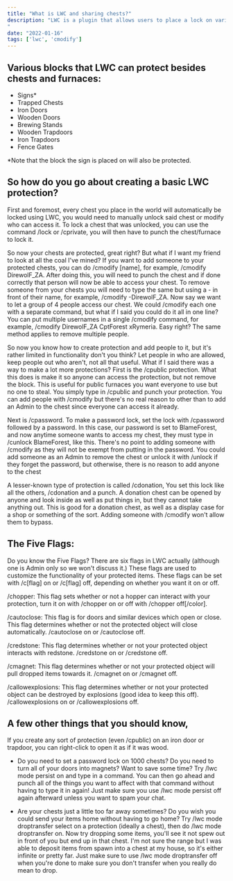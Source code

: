 ```yaml
---
title: "What is LWC and sharing chests?"
description: "LWC is a plugin that allows users to place a lock on various blocks to prevent or control access to chests, furnaces, and various other blocks.
"
date: "2022-01-16"
tags: ['lwc', 'cmodify']
---
```


## Various blocks that LWC can protect besides chests and furnaces:

- Signs*
- Trapped Chests
- Iron Doors
- Wooden Doors
- Brewing Stands
- Wooden Trapdoors
- Iron Trapdoors
- Fence Gates

*Note that the block the sign is placed on will also be protected.

## So how do you go about creating a basic LWC protection?

First and foremost, every chest you place in the world will automatically be locked using LWC, you would need to manually unlock said chest or modify who can access it. To lock a chest that was unlocked, you can use the command /lock or /cprivate, you will then have to punch the chest/furnace to lock it.

So now your chests are protected, great right? But what if I want my friend to look at all the coal I've mined? If you want to add someone to your protected chests, you can do /cmodify [name], for example, /cmodify DirewolF_ZA. After doing this, you will need to punch the chest and if done correctly that person will now be able to access your chest. To remove someone from your chests you will need to type the same but using a - in front of their name, for example, /cmodify -DirewolF_ZA.
Now say we want to let a group of 4 people access our chest. We could /cmodify each one with a separate command, but what if I said you could do it all in one line? You can put multiple usernames in a single /cmodify command, for example, /cmodify DirewolF_ZA CptForest xRymeria. Easy right? The same method applies to remove multiple people.

So now you know how to create protection and add people to it, but it's rather limited in functionality don't you think? Let people in who are allowed, keep people out who aren't, not all that useful. What if I said there was a way to make a lot more protections?
First is the /cpublic protection. What this does is make it so anyone can access the protection, but not remove the block. This is useful for public furnaces you want everyone to use but no one to steal. You simply type in /cpublic and punch your protection. You can add people with /cmodify but there's no real reason to other than to add an Admin to the chest since everyone can access it already.

Next is /cpassword. To make a password lock, set the lock with /cpassword followed by a password. In this case, our password is set to BlameForest, and now anytime someone wants to access my chest, they must type in /cunlock BlameForest, like this. There's no point to adding someone with /cmodify as they will not be exempt from putting in the password. You could add someone as an Admin to remove the chest or unlock it with /unlock if they forget the password, but otherwise, there is no reason to add anyone to the chest

A lesser-known type of protection is called /cdonation, You set this lock like all the others, /cdonation and a punch. A donation chest can be opened by anyone and look inside as well as put things in, but they cannot take anything out. This is good for a donation chest, as well as a display case for a shop or something of the sort. Adding someone with /cmodify won't allow them to bypass.

## The Five Flags:

Do you know the Five Flags? There are six flags in LWC actually (although one is Admin only so we won't discuss it.) These flags are used to customize the functionality of your protected items. 
These flags can be set with /c[flag] on or /c[flag] off, depending on whether you want it on or off.

/chopper: This flag sets whether or not a hopper can interact with your protection, turn it on with /chopper on or off with /chopper off[/color].

/cautoclose: This flag is for doors and similar devices which open or close. This flag determines whether or not the protected object will close automatically. /cautoclose on or /cautoclose off.

/credstone: This flag determines whether or not your protected object interacts with redstone. /credstone on or /credstone off.

/cmagnet: This flag determines whether or not your protected object will pull dropped items towards it. /cmagnet on or /cmagnet off.

/callowexplosions: This flag determines whether or not your protected object can be destroyed by explosions (good idea to keep this off). /callowexplosions on or /callowexplosions off.

## A few other things that you should know,

If you create any sort of protection (even /cpublic) on an iron door or trapdoor, you can right-click to open it as if it was wood.

- Do you need to set a password lock on 1000 chests? Do you need to turn all of your doors into magnets? Want to save some time? Try /lwc mode persist on and type in a command. You can then go ahead and punch all of the things you want to affect with that command without having to type it in again! Just make sure you use /lwc mode persist off again afterward unless you want to spam your chat.

- Are your chests just a little too far away sometimes? Do you wish you could send your items home without having to go home? Try /lwc mode droptransfer select on a protection (ideally a chest), then do /lwc mode droptransfer on. Now try dropping some items, you'll see it not spew out in front of you but end up in that chest. I'm not sure the range but I was able to deposit items from spawn into a chest at my house, so it's either infinite or pretty far. Just make sure to use /lwc mode droptransfer off when you're done to make sure you don't transfer when you really do mean to drop.

